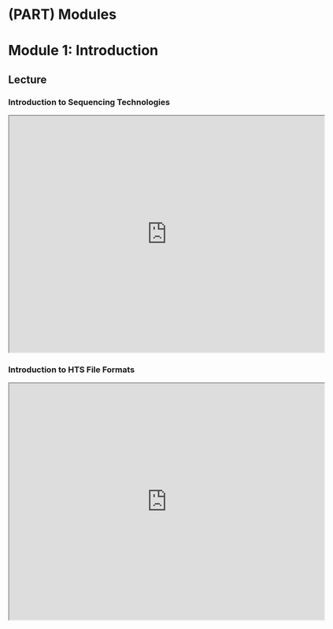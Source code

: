 # (PART) Modules {-}

# Module 1: Introduction

## Lecture

### Introduction to Sequencing Technologies

<iframe src="https://drive.google.com/file/d/1MJipArV8SUc_7arXiXkNbQ1QTidLfqf4/preview" width="640" height="480" allow="autoplay"></iframe>

### Introduction to HTS File Formats

<iframe src="https://drive.google.com/file/d/1Q0rPo53ICrNhkKsPMJVawmPgevC7Eh63/preview" width="640" height="480" allow="autoplay"></iframe>
